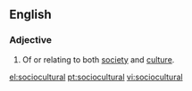 ==English==
===Adjective===
{{en-adj}}
#Of or relating to both [[society]] and [[culture]].

[[el:sociocultural]]
[[pt:sociocultural]]
[[vi:sociocultural]]